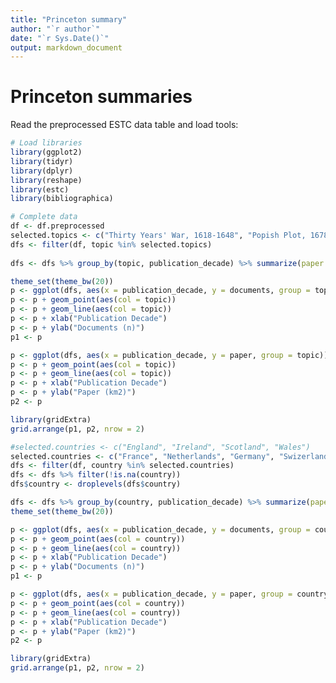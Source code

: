 ```yaml
---
title: "Princeton summary"
author: "`r author`"
date: "`r Sys.Date()`"
output: markdown_document
---
```


# Princeton summaries

Read the preprocessed ESTC data table and load tools:

```r
# Load libraries
library(ggplot2)
library(tidyr)
library(dplyr)
library(reshape)
library(estc)
library(bibliographica)
```

```r
# Complete data
df <- df.preprocessed
selected.topics <- c("Thirty Years' War, 1618-1648", "Popish Plot, 1678")
dfs <- filter(df, topic %in% selected.topics)
   
dfs <- dfs %>% group_by(topic, publication_decade) %>% summarize(paper = sum(paper.consumption.km2, na.rm = TRUE), documents = n())

theme_set(theme_bw(20))
p <- ggplot(dfs, aes(x = publication_decade, y = documents, group = topic))
p <- p + geom_point(aes(col = topic))
p <- p + geom_line(aes(col = topic))
p <- p + xlab("Publication Decade")
p <- p + ylab("Documents (n)")
p1 <- p

p <- ggplot(dfs, aes(x = publication_decade, y = paper, group = topic))
p <- p + geom_point(aes(col = topic))
p <- p + geom_line(aes(col = topic))
p <- p + xlab("Publication Decade")
p <- p + ylab("Paper (km2)")
p2 <- p

library(gridExtra)
grid.arrange(p1, p2, nrow = 2)

```


```r
#selected.countries <- c("England", "Ireland", "Scotland", "Wales")
selected.countries <- c("France", "Netherlands", "Germany", "Swizerland", "Belgium")
dfs <- filter(df, country %in% selected.countries)
dfs <- dfs %>% filter(!is.na(country))
dfs$country <- droplevels(dfs$country)

dfs <- dfs %>% group_by(country, publication_decade) %>% summarize(paper = sum(paper.consumption.km2, na.rm = TRUE), documents = n())
theme_set(theme_bw(20))

p <- ggplot(dfs, aes(x = publication_decade, y = documents, group = country))
p <- p + geom_point(aes(col = country))
p <- p + geom_line(aes(col = country))
p <- p + xlab("Publication Decade")
p <- p + ylab("Documents (n)")
p1 <- p

p <- ggplot(dfs, aes(x = publication_decade, y = paper, group = country))
p <- p + geom_point(aes(col = country))
p <- p + geom_line(aes(col = country))
p <- p + xlab("Publication Decade")
p <- p + ylab("Paper (km2)")
p2 <- p

library(gridExtra)
grid.arrange(p1, p2, nrow = 2)
```



